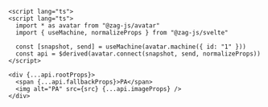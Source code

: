 ```svelte
<script lang="ts">
<script lang="ts">
  import * as avatar from "@zag-js/avatar"
  import { useMachine, normalizeProps } from "@zag-js/svelte"

  const [snapshot, send] = useMachine(avatar.machine({ id: "1" }))
  const api = $derived(avatar.connect(snapshot, send, normalizeProps))
</script>

<div {...api.rootProps}>
  <span {...api.fallbackProps}>PA</span>
  <img alt="PA" src={src} {...api.imageProps} />
</div>
```
